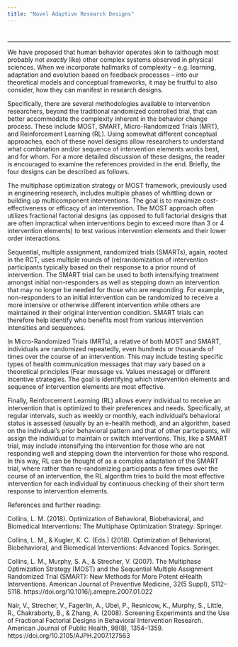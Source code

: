 ```yaml
---
title: "Novel Adaptive Research Designs"
---
```


# {-}

---

We have proposed that human behavior operates akin to (although most probably not _exactly_ like) other complex systems observed in physical sciences. When we incorporate hallmarks of complexity -- e.g. learning, adaptation and evolution based on feedback processes -- into our theoretical models and conceptual frameworks, it may be fruitful to also consider, how they can manifest in research designs.

Specifically, there are several methodologies available to intervention researchers, beyond the traditional randomized controlled trial, that can better accommodate the complexity inherent in the behavior change process. These include MOST, SMART, Micro-Randomized Trials (MRT), and Reinforcement Learning (RL). Using somewhat different conceptual approaches, each of these novel designs allow researchers to understand what combination and/or sequence of intervention elements works best, and for whom. For a more detailed discussion of these designs, the reader is encouraged to examine the references provided in the end. Briefly, the four designs can be described as follows. 

The multiphase optimization strategy or MOST framework, previously used in engineering research, includes multiple phases of whittling down or building up multicomponent interventions. The goal is to maximize cost-effectiveness or efficacy of an intervention. The MOST approach often utilizes fractional factorial designs (as opposed to full factorial designs that are often impractical when interventions begin to exceed more than 3 or 4 intervention elements) to test various intervention elements and their lower order interactions. 

Sequential, multiple assignment, randomized trials (SMARTs), again, rooted in the RCT, uses multiple rounds of (re)randomization of intervention participants typically based on their response to a prior round of intervention. The SMART trial can be used to both intensifying treatment amongst initial non-responders as well as stepping down an intervention that may no longer be needed for those who are responding. For example, non-responders to an initial intervention can be randomized to receive a more intensive or otherwise different intervention while others are maintained in their original intervention condition. SMART trials can therefore help identify who benefits most from various intervention intensities and sequences. 

In Micro-Randomized Trials (MRTs), a relative of both MOST and SMART, individuals are randomized repeatedly, even hundreds or thousands of times over the course of an intervention. This may include testing specific types of health communication messages that may vary based on a theoretical principles (Fear message vs. Values message) or different incentive strategies. The goal is identifying which intervention elements and sequence of intervention elements are most effective. 

Finally, Reinforcement Learning (RL) allows every individual to receive an intervention that is optimized to their preferences and needs. Specifically, at regular intervals, such as weekly or monthly, each individual’s behavioral status is assessed (usually by an e-health method), and an algorithm, based on the individual’s prior behavioral pattern and that of other participants, will assign the individual to maintain or switch interventions. This, like a SMART trial, may include intensifying the intervention for those who are not responding well and stepping down the intervention for those who respond. In this way, RL can be thought of as a complex adaptation of the SMART trial, where rather than re-randomizing participants a few times over the course of an intervention, the RL algorithm tries to build the most effective intervention for each individual by continuous checking of their short term response to intervention elements. 

References and further reading:

Collins, L. M. (2018). Optimization of Behavioral, Biobehavioral, and Biomedical Interventions: The Multiphase Optimization Strategy. Springer.

Collins, L. M., & Kugler, K. C. (Eds.) (2018). Optimization of Behavioral, Biobehavioral, and Biomedical Interventions: Advanced Topics. Springer.

Collins, L. M., Murphy, S. A., & Strecher, V. (2007). The Multiphase Optimization Strategy (MOST) and the Sequential Multiple Assignment Randomized Trial (SMART): New Methods for More Potent eHealth Interventions. American Journal of Preventive Medicine, 32(5 Suppl), S112–S118. https://doi.org/10.1016/j.amepre.2007.01.022

Nair, V., Strecher, V., Fagerlin, A., Ubel, P., Resnicow, K., Murphy, S., Little, R., Chakraborty, B., & Zhang, A. (2008). Screening Experiments and the Use of Fractional Factorial Designs in Behavioral Intervention Research. American Journal of Public Health, 98(8), 1354–1359. https://doi.org/10.2105/AJPH.2007.127563
